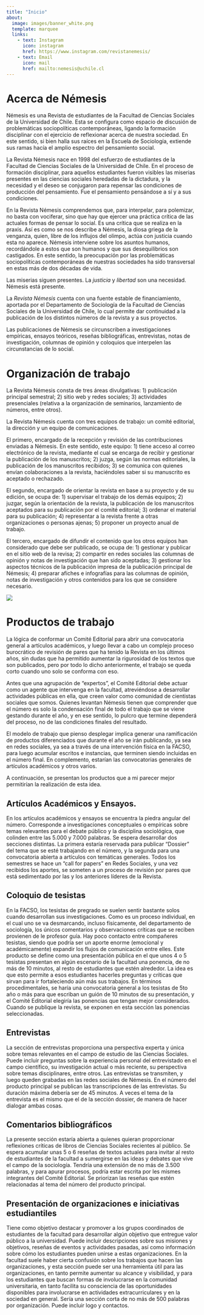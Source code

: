 ---
title: "Inicio"
about:
  image: images/banner_white.png
  template: marquee
  links:
    - text: Instagram
      icon: instagram
      href: https://www.instagram.com/revistanemesis/
    - text: Email
      icon: mail
      href: mailto:nemesis@uchile.cl
---

# Acerca de Némesis

Némesis es una Revista de estudiantes de la Facultad de Ciencias Sociales de la Universidad de Chile. Esta se configura como espacio de discusión de problemáticas sociopolíticas contemporáneas, ligando la formación disciplinar con el ejercicio de reflexionar acerca de nuestra sociedad. En este sentido, si bien halla sus raíces en la Escuela de Sociología, extiende sus ramas hacía el amplio espectro del pensamiento social.

La Revista Némesis nace en 1998 del esfuerzo de estudiantes de la Facultad de Ciencias Sociales de la Universidad de Chile. En el proceso de formación disciplinar, para aquellos estudiantes fueron visibles las miserias presentes en las ciencias sociales heredadas de la dictadura, y la necesidad y el deseo se conjugaron para repensar las condiciones de producción del pensamiento. Fue el pensamiento pensándose a sí y a sus condiciones.

En la Revista Némesis comprendemos que, para interpelar, para polemizar, no basta con vociferar, sino que hay que ejercer una práctica crítica de las actuales formas de pensar lo social. Es una crítica que se realiza en la praxis. Así es como se nos describe a Némesis, la diosa griega de la venganza, quien, libre de los influjos del olimpo, actúa con justicia cuando esta no aparece. Némesis interviene sobre los asuntos humanos, recordándole a estos que son humanos y que sus desequilibrios son castigados. En este sentido, la preocupación por las problemáticas sociopolíticas contemporáneas de nuestras sociedades ha sido transversal en estas más de dos décadas de vida.

Las miserias siguen presentes. La *justicia* y *libertad* son una necesidad. Némesis está presente.

La *Revista Némesis* cuenta con una fuente estable de financiamiento, aportada por el Departamento de Sociología de la Facultad de Ciencias Sociales de la Universidad de Chile, lo cual permite dar continuidad a la publicación de los distintos números de la revista y a sus proyectos.

Las publicaciones de Némesis se circunscriben a investigaciones empíricas, ensayos teóricos, reseñas bibliográficas, entrevistas, notas de investigación, columnas de opinión y coloquios que interpelen las circunstancias de lo social.

# Organización de trabajo

La Revista Némesis consta de tres áreas divulgativas: 1) publicación principal semestral; 2) sitio web y redes sociales; 3) actividades presenciales (relativa a la organización de seminarios, lanzamiento de números, entre otros).

La Revista Némesis cuenta con tres equipos de trabajo: un comité editorial, la dirección y un equipo de comunicaciones.

El primero, encargado de la recepción y revisión de las contribuciones enviadas a Némesis. En este sentido, este equipo: 1) tiene acceso al correo electrónico de la revista, mediante el cual se encarga de recibir y gestionar la publicación de los manuscritos; 2) juzga, según las normas editoriales, la publicación de los manuscritos recibidos; 3) se comunica con quienes envían colaboraciones a la revista, haciéndoles saber si su manuscrito es aceptado o rechazado.

El segundo, encargado de orientar la revista en base a su proyecto y de su edición, se ocupa de: 1) supervisar el trabajo de los demás equipos; 2) juzgar, según la orientación de la revista, la publicación de los manuscritos aceptados para su publicación por el comité editorial; 3) ordenar el material para su publicación; 4) representar a la revista frente a otras organizaciones o personas ajenas; 5) proponer un proyecto anual de trabajo.

El tercero, encargado de difundir el contenido que los otros equipos han considerado que debe ser publicado, se ocupa de: 1) gestionar y publicar en el sitio web de la revisa; 2) compartir en redes sociales las columnas de opinión y notas de investigación que han sido aceptadas; 3) gestionar los aspectos técnicos de la publicación impresa de la publicación principal de Némesis; 4) preparar afiches e infografías para las columnas de opinión, notas de investigación y otros contenidos para los que se considere necesario.

![](images/flujo_trabajo.png)

# Productos de trabajo

La lógica de conformar un Comité Editorial para abrir una convocatoria general a artículos académicos, y luego llevar a cabo un complejo proceso burocrático de revisión de pares que ha tenido la Revista en los últimos años, sin dudas que ha permitido aumentar la rigurosidad de los textos que son publicados, pero por todo lo dicho anteriormente, el trabajo se queda corto cuando uno solo se conforma con eso.

Antes que una agrupación de "expertos", el Comité Editorial debe actuar como un agente que intervenga en la facultad, atreviéndose a desarrollar actividades públicas en ella, que creen valor como comunidad de cientistas sociales que somos. Quienes levantan Némesis tienen que comprender que el número es solo la condensación final de todo el trabajo que se viene gestando durante el año, y en ese sentido, lo pulcro que termine dependerá del proceso, no de las condiciones finales del resultado.

El modelo de trabajo que pienso desplegar implica generar una ramificación de productos diferenciados que durante el año se irán publicando, ya sea en redes sociales, ya sea a través de una intervención física en la FACSO, para luego acumular escritos e instancias, que terminen siendo incluidas en el número final. En complemento, estarían las convocatorias generales de artículos académicos y otros varios.

A continuación, se presentan los productos que a mi parecer mejor permitirían la realización de esta idea.

## Artículos Académicos y Ensayos.

En los artículos académicos y ensayos se encuentra la piedra angular del número. Corresponde a investigaciones conceptuales o empíricas sobre temas relevantes para el debate público y la disciplina sociológica, que colinden entre las 5.000 y 7.000 palabras. Se espera desarrollar dos secciones distintas. La primera estaría reservada para publicar "Dossier" del tema que se esté trabajando en el número, y la segunda para una convocatoria abierta a artículos con temáticas generales. Todos los semestres se hace un "call for papers" en Redes Sociales, y una vez recibidos los aportes, se someten a un proceso de revisión por pares que está sedimentado por las y los anteriores líderes de la Revista.

## Coloquio de tesistas

En la FACSO, los tesistas de pregrado se suelen sentir bastante solos cuando desarrollan sus investigaciones. Como es un proceso individual, en el cual uno se va desmarcando, incluso físicamente, del departamento de sociología, los únicos comentarios y observaciones críticas que se reciben provienen de le profesor guía. Hay poco contacto entre compañeres tesistas, siendo que podría ser un aporte enorme (emocional y académicamente) expandir los flujos de comunicación entre elles. Este producto se define como una presentación pública en el que unos 4 o 5 tesistas presentan en algún escenario de la facultad una ponencia, de no más de 10 minutos, al resto de estudiantes que estén alrededor. La idea es que esto permite a esos estudiantes hacerles preguntas y críticas que sirvan para ir fortaleciendo aún más sus trabajos. En términos procedimentales, se haría una convocatoria general a los tesistas de 5to año o más para que escriban un guión de 10 minutos de su presentación, y el Comité Editorial elegiría las ponencias que tengan mejor considerados. Cuando se publique la revista, se exponen en esta sección las ponencias seleccionadas.

## Entrevistas

La sección de entrevistas proporciona una perspectiva experta y única sobre temas relevantes en el campo de estudio de las Ciencias Sociales. Puede incluir preguntas sobre la experiencia personal del entrevistado en el campo científico, su investigación actual o más reciente, su perspectiva sobre temas disciplinares, entre otros. Las entrevistas se transmiten, y luego queden grabadas en las redes sociales de Némesis. En el número del producto principal se publican las transcripciones de las entrevistas. Su duración máxima debería ser de 45 minutos. A veces el tema de la entrevista es el mismo que el de la sección dossier, de manera de hacer dialogar ambas cosas.

## Comentarios bibliográficos

La presente sección estaría abierta a quienes quieran proporcionar reflexiones críticas de libros de Ciencias Sociales recientes al público. Se espera acumular unas 5 o 6 reseñas de textos actuales para invitar al resto de estudiantes de la facultad a sumergirse en las ideas y debates que vive el campo de la sociología. Tendría una extensión de no más de 3.500 palabras, y para apurar procesos, podría estar escrita por les mismes integrantes del Comité Editorial. Se priorizan las reseñas que estén relacionadas al tema del número del producto principal.

## Presentación de organizaciones e iniciativas estudiantiles

Tiene como objetivo destacar y promover a los grupos coordinados de estudiantes de la facultad para desarrollar algún objetivo que entregue valor público a la universidad. Puede incluir descripciones sobre sus misiones y objetivos, reseñas de eventos y actividades pasadas, así como información sobre cómo los estudiantes pueden unirse a estas organizaciones. En la facultad suele haber cierta confusión sobre los trabajos que hacen las organizaciones, y esta sección puede ser una herramienta útil para las organizaciones, en tanto permite aumentar su alcance y visibilidad, y para los estudiantes que buscan formas de involucrarse en la comunidad universitaria, en tanto facilita su consciencia de las oportunidades disponibles para involucrarse en actividades extracurriculares y en la sociedad en general. Sería una sección corta de no más de 500 palabras por organización. Puede incluir logo y contactos.
